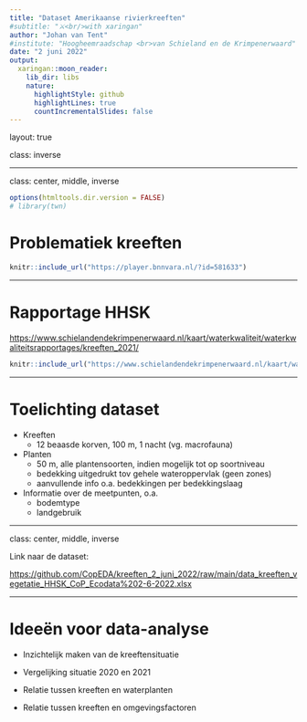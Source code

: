 ---
title: "Dataset Amerikaanse rivierkreeften"
#subtitle: "⚔<br/>with xaringan"
author: "Johan van Tent"
#institute: "Hoogheemraadschap <br>van Schieland en de Krimpenerwaard"
date: "2 juni 2022"
output:
  xaringan::moon_reader:
    lib_dir: libs
    nature:
      highlightStyle: github
      highlightLines: true
      countIncrementalSlides: false
---


layout: true

class: inverse

---

class: center, middle, inverse

```{r setup, include=FALSE}
options(htmltools.dir.version = FALSE)
# library(twn)
```

# Problematiek kreeften


```{r echo=FALSE}
knitr::include_url("https://player.bnnvara.nl/?id=581633")
```

---

# Rapportage HHSK

<https://www.schielandendekrimpenerwaard.nl/kaart/waterkwaliteit/waterkwaliteitsrapportages/kreeften_2021/>

```{r echo=FALSE}
knitr::include_url("https://www.schielandendekrimpenerwaard.nl/kaart/waterkwaliteit/waterkwaliteitsrapportages/kreeften_2021/")
```

---

# Toelichting dataset

- Kreeften
  - 12 beaasde korven, 100 m, 1 nacht (vg. macrofauna)
  
- Planten
  - 50 m, alle plantensoorten, indien mogelijk tot op soortniveau
  - bedekking uitgedrukt tov gehele wateroppervlak (geen zones)
  - aanvullende info o.a. bedekkingen per bedekkingslaag

- Informatie over de meetpunten, o.a.
  - bodemtype
  - landgebruik


---


class: center, middle, inverse

Link naar de dataset:

<https://github.com/CopEDA/kreeften_2_juni_2022/raw/main/data_kreeften_vegetatie_HHSK_CoP_Ecodata%202-6-2022.xlsx>

---

# Ideeën voor data-analyse

- Inzichtelijk maken van de kreeftensituatie

- Vergelijking situatie 2020 en 2021

- Relatie tussen kreeften en waterplanten

- Relatie tussen kreeften en omgevingsfactoren
